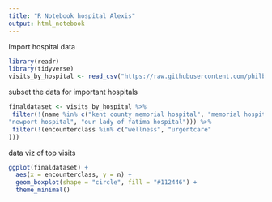 ```yaml
---
title: "R Notebook hospital Alexis"
output: html_notebook
---
```


Import hospital data
```r
library(readr)
library(tidyverse)
visits_by_hospital <- read_csv("https://raw.githubusercontent.com/philbowsher/Foundation-of-the-R-Workflow-workshop-2019-09-06/master/Examples/data/visits_by_hospital.csv")

```

subset the data for important hospitals

```r
finaldataset <- visits_by_hospital %>%
 filter(!(name %in% c("kent county memorial hospital", "memorial hospital of rhode island", 
"newport hospital", "our lady of fatima hospital"))) %>%
 filter(!(encounterclass %in% c("wellness", "urgentcare"
))) 
```

data viz of top visits

```r
ggplot(finaldataset) +
  aes(x = encounterclass, y = n) +
  geom_boxplot(shape = "circle", fill = "#112446") +
  theme_minimal()
```